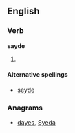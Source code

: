==English==

===Verb===
'''sayde'''

# {{obsolete spelling of|said}}

====Alternative spellings====
*[[seyde]]

===Anagrams===
* [[dayes#English|dayes]], [[Syeda#English|Syeda]]
